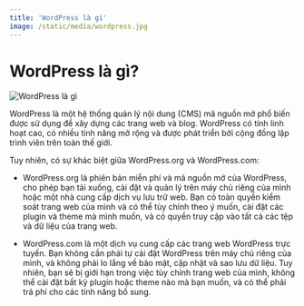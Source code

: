 ```yaml
---
title: 'WordPress là gì'
image: /static/media/wordpress.jpg
---
```


# WordPress là gì?

![WordPress là gì](/static/media/wordpress.jpg)

WordPress là một hệ thống quản lý nội dung (CMS) mã nguồn mở phổ biến được sử dụng để xây dựng các trang web và blog. WordPress có tính linh hoạt cao, có nhiều tính năng mở rộng và được phát triển bởi cộng đồng lập trình viên trên toàn thế giới.

Tuy nhiên, có sự khác biệt giữa WordPress.org và WordPress.com:

- WordPress.org là phiên bản miễn phí và mã nguồn mở của WordPress, cho phép bạn tải xuống, cài đặt và quản lý trên máy chủ riêng của mình hoặc một nhà cung cấp dịch vụ lưu trữ web. Bạn có toàn quyền kiểm soát trang web của mình và có thể tùy chỉnh theo ý muốn, cài đặt các plugin và theme mà mình muốn, và có quyền truy cập vào tất cả các tệp và dữ liệu của trang web.

- WordPress.com là một dịch vụ cung cấp các trang web WordPress trực tuyến. Bạn không cần phải tự cài đặt WordPress trên máy chủ riêng của mình, và không phải lo lắng về bảo mật, cập nhật và sao lưu dữ liệu. Tuy nhiên, bạn sẽ bị giới hạn trong việc tùy chỉnh trang web của mình, không thể cài đặt bất kỳ plugin hoặc theme nào mà bạn muốn, và có thể phải trả phí cho các tính năng bổ sung.
